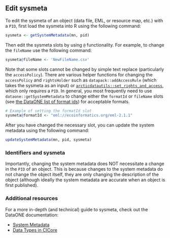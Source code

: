 ## Edit sysmeta

To edit the sysmeta of an object (data file, EML, or resource map, etc.) with a `PID`, first load the sysmeta into R using the following command:

```r
sysmeta <- getSystemMetadata(mn, pid)
```

Then edit the sysmeta slots by using `@` functionality. For example, to change the `fileName` use the following command:

```r
sysmeta@fileName <- 'NewFileName.csv'
```

Note that some slots cannot be changed by simple text replace (particularly the `accessPolicy`). There are various helper functions for changing the `accessPolicy` and `rightsHolder` such as `datapack::addAccessRule` (which takes the sysmeta as an input) or [`arcticdatautils::set_rights_and_access`](#set-rights-and-access), which only requires a `PID`. In general, you most frequently need to use `dataone::getSystemMetadata` to change either the `formatId` or `fileName` slots (see [the DataONE list of format ids](https://cn.dataone.org/cn/v2/formats)) for acceptable formats.

```r
# Example of setting the formatId slot
sysmeta@formatId <- "eml://ecoinformatics.org/eml-2.1.1"
```

After you have changed the necessary slot, you can update the system metadata using the following command:

```r
updateSystemMetadata(mn, pid, sysmeta)
```

### Identifiers and sysmeta

Importantly, changing the system metadata does NOT necessitate a change in the `PID` of an object. This is because changes to the system metadata do not change the object itself, they are only changing the description of the object (although ideally the system metadata are accurate when an object is first published). 

### Additional resources

For a more in-depth (and technical) guide to sysmeta, check out the DataONE documentation: 

- [System Metadata](https://releases.dataone.org/online/api-documentation-v2.0.1/design/SystemMetadata.html)
- [Data Types in CICore](https://releases.dataone.org/online/api-documentation-v2.0.1/apis/Types2.html)
